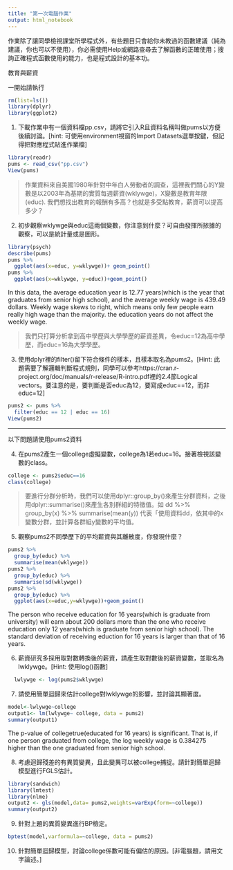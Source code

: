 ```yaml
---
title: "第一次電腦作業"
output: html_notebook
---
```

作業除了讓同學檢視課堂所學程式外，有些題目只會給你未教過的函數建議（純為建議，你也可以不使用），你必需使用Help或網路查尋去了解函數的正確使用；搜詢正確程式函數使用的能力，也是程式設計的基本功。

教育與薪資 

一開始請執行
```r
rm(list=ls())
library(dplyr)
library(ggplot2)
```

1. 下載作業中有一個資料檔pp.csv，請將它引入R且資料名稱叫做pums以方便後續討論。[hint: 可使用environment視窗的Import Datasets選單按鍵，但記得把對應程式貼進作業檔]
```r
library(readr)
pums <- read_csv("pp.csv")
View(pums)
```


> 作業資料來自美國1980年針對中年白人勞動者的調查，這裡我們關心的Y變數是以2003年為基期的實質每週薪資(wklywge)，X變數是教育年限(educ). 我們想找出教育的報酬有多高？也就是多受點教育，薪資可以提高多少？

2. 初步觀察wklywge與educ這兩個變數，你注意到什麼？可自由發揮所挔據的觀察，可以是統計量或是圖形。
```r
library(psych)
describe(pums)
pums %>% 
  ggplot(aes(x=educ, y=wklywge))+ geom_point()
pums %>%
  ggplot(aes(x=wklywge, y=educ))+geom_point()
```
In this data, the average education year is 12.77 years(which is the year that graduates from senior high school), and the average weekly wage is 439.49 dollars. Weekly wage skews to right, which means only few people earn really high wage than the majority. the education years do not affect the weekly wage.

> 我們只打算分析拿到高中學歷與大學學歷的薪資差異，令educ=12為高中學歷，而educ=16為大學學歷。

3. 使用dplyr裡的filter()留下符合條件的樣本，且樣本取名為pums2。[Hint: 此題需要了解邏輯判斷程式規則，同學可以參考https://cran.r-project.org/doc/manuals/r-release/R-intro.pdf裡的2.4節Logical vectors。要注意的是，要判斷是否educ為12，要寫成educ==12，而非educ=12]
```r
pums2 <- pums %>%
  filter(educ == 12 | educ == 16)
View(pums2)
```


***
以下問題請使用pums2資料

4. 在pums2產生一個college虛擬變數，college為1若educ=16。接著檢視該變數的class。
```r
college <- pums2$educ==16
class(college)
```


> 要進行分群分析時，我們可以使用dplyr::group_by()來產生分群資料，之後用dplyr::summarise()來產生各別群組的特徵值。如 dd %>% group_by(x) %>% summarise(mean(y)) 代表「使用資料dd，依其中的x變數分群，並計算各群組y變數的平均值。

5. 觀察pums2不同學歷下的平均薪資與其離散度，你發現什麼？
```r
pums2 %>%
  group_by(educ) %>%
  summarise(mean(wklywge))
pums2 %>%
  group_by(educ) %>%
  summarise(sd(wklywge))
pums2 %>%
  group_by(educ) %>%
  ggplot(aes(x=educ,y=wklywge))+geom_point()
```
The person who receive education for 16 years(which is graduate from university) will earn about 200 dollars more than the one who receive education only 12 years(which is graduate from senior high school). The standard deviation of receiving eduction for 16 years is larger than that of 16 years.

6. 薪資研究多採用取對數轉換後的薪資，請產生取對數後的薪資變數，並取名為lwklywge。[Hint: 使用log()函數]
```r
  lwlywge <- log(pums2$wklywge)
```

7. 請使用簡單迴歸來估計college對lwklywge的影響，並討論其顯著度。
```r
model<-lwlywge~college
output1<- lm(lwlywge~ college, data = pums2)
summary(output1)
```
The p-value of collegetrue(educated for 16 years) is significant. That is, if one person graduated from college, the log weekly wage is 0.384275 higher than the one graduated from senior high school.

8. 考慮迴歸殘差的有異質變異，且此變異可以被college捕捉。請針對簡單迴歸模型進行FGLS估計。
```r
library(sandwich)
library(lmtest)
library(nlme)
output2 <- gls(model,data= pums2,weights=varExp(form=~college))
summary(output2)
```

9. 針對上題的異質變異進行BP檢定。
```r
bptest(model,varformula=~college, data = pums2)
```

10. 針對簡單迴歸模型，討論college係數可能有偏估的原因。[非電腦題，請用文字論述。]
